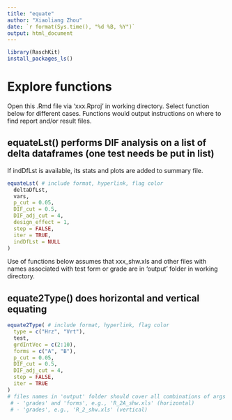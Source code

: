 ```yaml
---
title: "equate"
author: "Xiaoliang Zhou"
date: `r format(Sys.time(), "%d %B, %Y")`
output: html_document
---
```


```r
library(RaschKit)
install_packages_ls()
```

# Explore functions

Open this .Rmd file via 'xxx.Rproj' in working directory.
Select function below for different cases. Functions would output instructions 
on where to find report and/or result files.

## equateLst() performs DIF analysis on a list of delta dataframes (one test needs be put in list)

If indDfLst is available, its stats and plots are added to summary file.

```r
equateLst( # include format, hyperlink, flag color
  deltaDfLst,
  vars,
  p_cut = 0.05,
  DIF_cut = 0.5,
  DIF_adj_cut = 4,
  design_effect = 1,
  step = FALSE,
  iter = TRUE,
  indDfLst = NULL
)
```

Use of functions below assumes that xxx_shw.xls and other files with names associated 
with test form or grade are in 'output' folder in working directory.

## equate2Type() does horizontal and vertical equating

```r
equate2Type( # include format, hyperlink, flag color
  type = c("Hrz", "Vrt"),
  test,
  grdIntVec = c(2:10),
  forms = c("A", "B"),
  p_cut = 0.05,
  DIF_cut = 0.5,
  DIF_adj_cut = 4,
  step = FALSE,
  iter = TRUE
)
# files names in 'output' folder should cover all combinations of args
 # - 'grades' and 'forms', e.g., 'R_2A_shw.xls' (horizontal)
 # - 'grades', e.g., 'R_2_shw.xls' (vertical)
```

